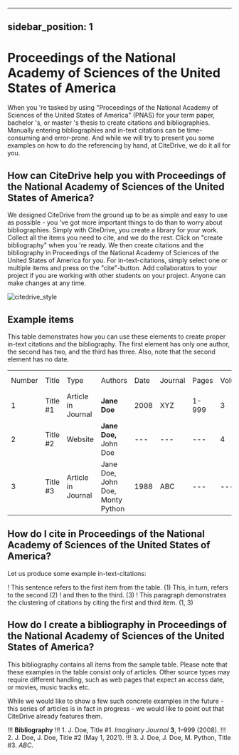 
---
sidebar_position: 1
---

# Proceedings of the National Academy of Sciences of the United States of America

When you 're tasked by using "Proceedings of the National Academy of Sciences of the United States of America" (PNAS) for your term paper, bachelor 's, or master 's thesis to create citations and bibliographies.
Manually entering bibliographies and in-text citations can be time-consuming and error-prone. And while we will try to present you some examples on how to do the referencing by hand, at CiteDrive, we do it all for you.

<!---
## About  Proceedings of the National Academy of Sciences of the United States of America

* Title: Proceedings of the National Academy of Sciences of the United States of America
* Short Title (Id): PNAS)
* Authors: Proceedings of the National Academy of Sciences of the United States of America
* Download: Proceedings of the National Academy of Sciences of the United States of America
 --->

## How can CiteDrive help you with Proceedings of the National Academy of Sciences of the United States of America?

We designed CiteDrive from the ground up to be as simple and easy to use as possible - you 've got more important things to do than to worry about bibliographies. Simply with CiteDrive, you create a library for your work. Collect all the items you need to cite, and we do the rest. Click on "create bibliography" when you 're ready. We then create citations and the bibliography in Proceedings of the National Academy of Sciences of the United States of America for you. For in-text-citations, simply select one or multiple items and press on the "cite"-button. Add collaborators to your project if you are working with other students on your project. Anyone can make changes at any time.


![citedrive_style](images/proceedings-of-the-national-academy-of-sciences-of-the-united-states-of-america.svg "Choose Proceedings of the National Academy of Sciences of the United States of America in the CiteDrive App")


## Example items

This table demonstrates how you can use these elements to create proper in-text citations and the bibliography. The first element has only one author, the second has two, and the third has three. Also, note that the second element has no date.


<table>
  <tr>
   <td>Number
   </td>
   <td>Title
   </td>
   <td>Type
   </td>
   <td>Authors
   </td>
   <td>Date
   </td>
   <td>Journal
   </td>
   <td>Pages
   </td>
   <td>Volume
   </td>
   <td>Issue
   </td>
   <td>Access Date
   </td>
  </tr>
  <tr>
   <td>1
   </td>
   <td>Title #1
   </td>
   <td>Article in Journal
   </td>
   <td><strong>Jane Doe</strong>
   </td>
   <td>2008
   </td>
   <td>XYZ
   </td>
   <td>1-999
   </td>
   <td>3
   </td>
   <td>2
   </td>
   <td>--
   </td>
  </tr>
  <tr>
   <td>
2
   </td>
   <td>Title #2
   </td>
   <td>Website
   </td>
   <td><strong>Jane Doe, </strong>John Doe
   </td>
   <td>---
   </td>
   <td>---
   </td>
   <td>---
   </td>
   <td>4
   </td>
   <td>---
   </td>
   <td>2020-05-01
   </td>
  </tr>
  <tr>
   <td>3
   </td>
   <td>Title #3
   </td>
   <td>Article in Journal
   </td>
   <td>Jane Doe, John Doe, Monty Python
   </td>
   <td>1988
   </td>
   <td>ABC
   </td>
   <td>---
   </td>
   <td>---
   </td>
   <td>16
   </td>
   <td>---
   </td>
  </tr>
</table>



## How do I cite in  Proceedings of the National Academy of Sciences of the United States of America?

Let us produce some example in-text-citations:

! This sentence refers to the first item from the table. (1) This, in turn, refers to the second (2)
! and then to the third.  (3)
! This paragraph demonstrates the clustering of citations by citing the first and third item. (1, 3)



## How do I create a bibliography in Proceedings of the National Academy of Sciences of the United States of America?

This bibliography contains all items from the sample table. Please note that these examples in the table consist only of articles. Other source types may require different handling, such as web pages that expect an access date, or movies, music tracks etc.

While we would like to show a few such concrete examples in the future - this series of articles is in fact in progress - we would like to point out that CiteDrive already features them.


!!! **Bibliography**
!!! 1. J. Doe, Title #1. <i>Imaginary Journal</i> <b>3</b>, 1–999 (2008).
!!! 2. J. Doe, J. Doe, Title #2 (May 1, 2021).
!!! 3. J. Doe, J. Doe, M. Python, Title #3. <i>ABC</i>.


```
        